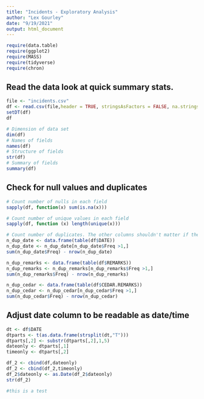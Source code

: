 ```yaml
---
title: "Incidents - Exploratory Analysis"
author: "Lex Gourley"
date: "9/19/2021"
output: html_document
---
```


```r
require(data.table)
require(ggplot2)
require(MASS)
require(tidyverse)
require(chron)
```

## Read the data look at quick summary stats.
```r
file <- "incidents.csv"
df <- read.csv(file,header = TRUE, stringsAsFactors = FALSE, na.strings=c("NA","N/A","","na","Na","n/a","N/a","NaN","nA"))
setDT(df)
df

# Dimension of data set
dim(df)
# Names of fields
names(df)
# Structure of fields
str(df)
# Summary of fields
summary(df)
```

## Check for null values and duplicates
```r
# Count number of nulls in each field
sapply(df, function(x) sum(is.na(x)))

# Count number of unique values in each field
sapply(df, function (x) length(unique(x)))

# Count number of duplicates. The other columns shouldn't matter if there are duplicates.
n_dup_date <- data.frame(table(df$DATE))
n_dup_date <- n_dup_date[n_dup_date$Freq >1,]
sum(n_dup_date$Freq) - nrow(n_dup_date)

n_dup_remarks <- data.frame(table(df$REMARKS))
n_dup_remarks <- n_dup_remarks[n_dup_remarks$Freq >1,]
sum(n_dup_remarks$Freq) - nrow(n_dup_remarks)

n_dup_cedar <- data.frame(table(df$CEDAR.REMARKS))
n_dup_cedar <- n_dup_cedar[n_dup_cedar$Freq >1,]
sum(n_dup_cedar$Freq) - nrow(n_dup_cedar)
```

## Adjust date column to be readable as date/time
```r
dt <- df$DATE
dtparts <- t(as.data.frame(strsplit(dt,"T")))
dtparts[,2] <- substr(dtparts[,2],1,5)
dateonly <- dtparts[,1]
timeonly <- dtparts[,2]

df_2 <- cbind(df,dateonly)
df_2 <- cbind(df_2,timeonly)
df_2$dateonly <- as.Date(df_2$dateonly)
str(df_2)

#this is a test
```
